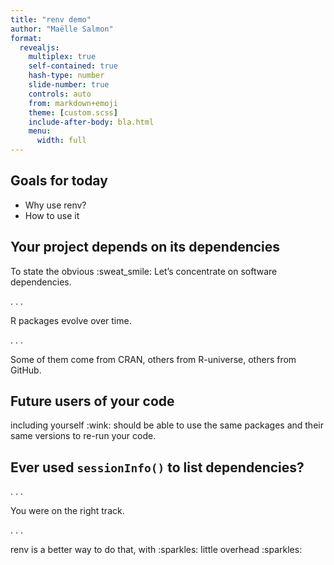 ```yaml
---
title: "renv demo"
author: "Maëlle Salmon"
format:
  revealjs:  
    multiplex: true
    self-contained: true
    hash-type: number
    slide-number: true
    controls: auto
    from: markdown+emoji
    theme: [custom.scss]
    include-after-body: bla.html
    menu:
      width: full
---
```


## Goals for today

- Why use renv?
- How to use it

## Your project depends on its dependencies

To state the obvious :sweat_smile: Let's concentrate on software dependencies.

. . .

R packages evolve over time.

. . .

Some of them come from CRAN, others from R-universe, others from GitHub.

## Future users of your code

including yourself :wink: should be able to use the same packages and their same versions to re-run your code.

## Ever used `sessionInfo()` to list dependencies?

. . .

You were on the right track.

. . .

renv is a better way to do that, with :sparkles: little overhead :sparkles:
